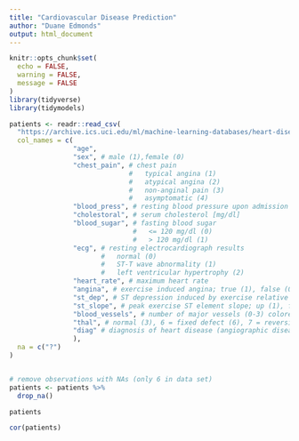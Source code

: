 ```yaml
---
title: "Cardiovascular Disease Prediction"
author: "Duane Edmonds"
output: html_document
---
```


```r
knitr::opts_chunk$set(
  echo = FALSE,
  warning = FALSE,
  message = FALSE
)
library(tidyverse)
library(tidymodels)
```

```r
patients <- readr::read_csv(
  "https://archive.ics.uci.edu/ml/machine-learning-databases/heart-disease/processed.cleveland.data",
  col_names = c(
                "age",
                "sex", # male (1),female (0)
                "chest_pain", # chest pain 
                              #   typical angina (1)
                              #   atypical angina (2)
                              #   non-anginal pain (3)
                              #   asymptomatic (4)
                "blood_press", # resting blood pressure upon admission [mmHg]
                "cholestoral", # serum cholesterol [mg/dl]
                "blood_sugar", # fasting blood sugar
                               #   <= 120 mg/dl (0)
                               #   > 120 mg/dl (1)
                "ecg", # resting electrocardiograph results  
                       #   normal (0)
                       #   ST-T wave abnormality (1)
                       #   left ventricular hypertrophy (2)
                "heart_rate", # maximum heart rate
                "angina", # exercise induced angina; true (1), false (0)    
                "st_dep", # ST depression induced by exercise relative to rest
                "st_slope", # peak exercise ST element slope; up (1), flat(2), down (3)
                "blood_vessels", # number of major vessels (0-3) colored by fluoroscope
                "thal", # normal (3), 6 = fixed defect (6), 7 = reversible defect (7)
                "diag" # diagnosis of heart disease (angiographic disease status)
                ),
  na = c("?")
)


# remove observations with NAs (only 6 in data set)
patients <- patients %>%
  drop_na()

patients
```

```r
cor(patients)
```

